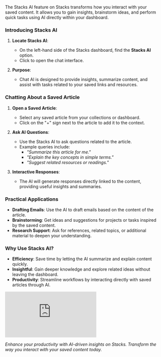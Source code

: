 The Stacks AI feature on Stacks transforms how you interact with your saved content. It allows you to gain insights, brainstorm ideas, and perform quick tasks using AI directly within your dashboard.

### Introducing Stacks AI

1. **Locate Stacks AI**:
   - On the left-hand side of the Stacks dashboard, find the **Stacks AI** option.
   - Click to open the chat interface.

2. **Purpose**:
   - Chat AI is designed to provide insights, summarize content, and assist with tasks related to your saved links and resources.

### Chatting About a Saved Article

1. **Open a Saved Article**:
   - Select any saved article from your collections or dashboard.
   - Click on the "+" sign next to the article to add it to the context.

2. **Ask AI Questions**:
   - Use the Stacks AI to ask questions related to the article.
   - Example queries include:
     - *"Summarize this article for me."*
     - *"Explain the key concepts in simple terms."*
     - *"Suggest related resources or readings."*

3. **Interactive Responses**:
   - The AI will generate responses directly linked to the content, providing useful insights and summaries.

### Practical Applications

- **Drafting Emails**: Use the AI to draft emails based on the content of the article.
- **Brainstorming**: Get ideas and suggestions for projects or tasks inspired by the saved content.
- **Research Support**: Ask for references, related topics, or additional material to deepen your understanding.

### Why Use Stacks AI?

- **Efficiency**: Save time by letting the AI summarize and explain content quickly.
- **Insightful**: Gain deeper knowledge and explore related ideas without leaving the dashboard.
- **Productivity**: Streamline workflows by interacting directly with saved articles through AI.

<iframe class="w-full aspect-video" src="https://www.youtube.com/embed/DJOU6dIsEDw?si=dYxaaw4EuwRhzdhb" title="YouTube video player" frameborder="0" allow="accelerometer; autoplay; clipboard-write; encrypted-media; gyroscope; picture-in-picture; web-share" referrerpolicy="strict-origin-when-cross-origin" allowfullscreen></iframe>

*Enhance your productivity with AI-driven insights on Stacks. Transform the way you interact with your saved content today.*
